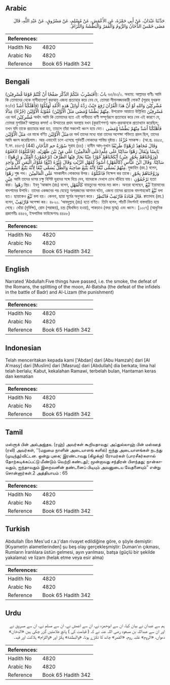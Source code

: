 ## Arabic


<div dir="rtl" lang="ar" style={{fontSize:'larger',backgroundColor:'#f8f9fa',padding:20}}>
حَدَّثَنَا عَبْدَانُ، عَنْ أَبِي حَمْزَةَ، عَنِ الأَعْمَشِ، عَنْ مُسْلِمٍ، عَنْ مَسْرُوقٍ، عَنْ عَبْدِ اللَّهِ، قَالَ مَضَى خَمْسٌ الدُّخَانُ وَالرُّومُ وَالْقَمَرُ وَالْبَطْشَةُ وَاللِّزَامُ‏.‏
</div>
<div style={{backgroundColor:'#f8f9fa',padding:20, marginBottom: 10}}><table> <thead> <tr> <th>References:</th> <th></th> </tr> </thead> <tbody><tr><td>Hadith No</td><td>4820</td></tr><tr><td>Arabic No</td><td>4820</td></tr><tr><td>Reference</td><td>Book 65 Hadith 342</td></tr></tbody></table></div>

## Bengali


<div dir="ltr" lang="bn" style={{fontSize:'larger',backgroundColor:'#f8f9fa',padding:20}}>
بابٌ :(أَفَنَضْرِبُ عَنْكُمْ الذِّكْرَ صَفْحًا أَنْ كُنْتُمْ قَوْمًا مُّسْرِفِيْنَ) ৬৫/৪৩/২. অধ্যায়: আল্লাহর বাণীঃ আমি কি তোমাদের থেকে নাসীহাতপূর্ণ কুরআন এজন্য প্রত্যাহার করে নেব যে, তোমরা সীমালঙ্ঘনকারী লোক? (সূরাহ যুখরুফ ৪৩/৫) مُشْرِكِيْنَ وَاللهِ لَوْ أَنَّ هَذَا الْقُرْآنَ رُفِعَ حَيْثُ رَدَّهُ أَوَائِلُ هَذِهِ الْأُمَّةِ لَهَلَكُوْا (فَأَهْلَكْنَآ أَشَدَّ مِنْهُمْ بَطْشًا وَّمَضَى مَثَلُ الْأَوَّلِيْنَ) عُقُوْبَةُ الْأَوَّلِيْنَ (جُزْءًا) عِدْلًا. উপরোক্ত আয়াতে উল্লিখিত مُسْرِفِيْنَ এর অর্থ مُشْرِكِيْنَ অর্থাৎ আমি কি তোমাদের হতে এই নাসীহাত বাণী সম্পূর্ণরূপে প্রত্যাহার করে নেব এই কারণে যে, তোমরা মুশরিক? আল্লাহর কসম! এ উম্মাতের প্রথম অবস্থায় যখন (কুরাইশগণ) আল-কুরআনকে প্রত্যাখ্যান করেছিল; তখন যদি তাকে প্রত্যাহার করা হত, তাহলে তাঁরা সকলেই ধ্বংস হয়ে যেত। فَأَهْلَكْنَآ أَشَدَّ مِنْهُمْ بَطْشًا وَّمَضٰى مَثَلُ الْأَوَّلِيْنَ এর মাঝে বর্ণিত مَثَلُ الْأَوَّلِيْنَএর অর্থ তাদের মধ্যে যারা তাদের অপেক্ষা শক্তিতে প্রবল ছিল, তাদের আমি ধ্বংস করেছিলাম। আর এভাবেই চলে এসেছে পূর্ববর্তী লোকদের শাস্তির দৃষ্টান্ত। جُزْءًا সমকক্ষ। (আ.প্র. ৪৪৫৫, ই.ফা. ৪৪৫৭) (44) سُوْرَةُ حم الدُّخَانِ সূরাহ (৪৪) : হামীম আদ্-দুখান وَقَالَ مُجَاهِدٌ (رَهْوًا) طَرِيْقًا يَابِسًا وَيُقَالُ رَهْوًا سَاكِنًا عَلَى عِلْمٍ(عَلَى الْعَالَمِيْنَ) عَلَى مَنْ بَيْنَ ظَهْرَيْهِ. (فَاعْتُلُوْهُ) ادْفَعُوْهُ (وَزَوَّجْنَاهُمْ بِحُوْرٍ عِيْنٍ) أَنْكَحْنَاهُمْ حُوْرًا عِيْنًا يَحَارُ فِيْهَا الطَّرْفُ (تَرْجُمُوْنِ) الْقَتْلُ وَ (رَهْوَا) : سَاكِنًا. وَقَالَ ابْنُ عَبَّاسٍ (كَالْمُهْلِ) أَسْوَدُ كَمُهْلِ الزَّيْتِ وَقَالَ غَيْرُهُ (تُبَّعُ) مُلُوْكُ الْيَمَنِ كُلُّ وَاحِدٍ مِنْهُمْ يُسَمَّى تُبَّعًا لِأَنَّهُ يَتْبَعُ صَاحِبَهُ وَالظِّلُّ يُسَمَّى تُبَّعًا لِأَنَّهُ يَتْبَعُ الشَّمْسَ. মুজাহিদ (রহ.) বলেন, رَهْوًا শুষ্ক পথ। عَلَى الْعَالَمِيْنَ সমকালীন লোকদের উপর। فَاعْتُلُوْهُ নিক্ষেপ কর তাকে।وَزَوَّجْنَاهُمْ بِحُوْرٍ عِيْنٍ আমি তাদের ডাগর চক্ষু বিশিষ্ট হুরদের সঙ্গে বিয়ে দেব, যাদেরকে দেখলে চোখ ধাঁধিয়ে যায়। تَرْجُمُوْنِ হত্যা করা। رَهْوَا স্থির। ইবনু ‘আব্বাস (রাঃ) বলেন, كَالْمُهْلِ যায়তুনের গাদের মত কাল। অন্যরা বলেছেন, تُبَّعُ ইয়ামানের বাদশাদের উপাধি। তাদের একজনের পর যেহেতু অপরজনের আগমন ঘটত, এজন্য তাদের প্রত্যেক বাদশাহকেই تُبَّعُ বলা হত। ছায়াকেও تُبَّعُ বলা হয়। কেননা, ছায়া সূর্যের অনুসরণ করে। قَالَ قَتَادَةُ فَارْتَقِبْ فَانْتَظِرْ. ক্বাতাদাহ (রহ.) বলেন, فَارْتَقِبْ অপেক্ষা কর। ৪৮২০. ‘আবদুল্লাহ্ (রাঃ) হতে বর্ণিত। তিনি বলেন, পাঁচটি নিদর্শনই বাস্তবায়িত হয়ে গেছে। ধোঁয়া (দুর্ভিক্ষ), রোম (পরাজয়), চন্দ্র (দ্বিখন্ডিত হওয়া), পাকড়াও (বদর যুদ্ধে) এবং ধ্বংস। [১০০৭] (আধুনিক প্রকাশনীঃ ৪৪৫৬, ইসলামিক ফাউন্ডেশনঃ ৪৪৫৮)
</div>
<div style={{backgroundColor:'#f8f9fa',padding:20, marginBottom: 10}}><table> <thead> <tr> <th>References:</th> <th></th> </tr> </thead> <tbody><tr><td>Hadith No</td><td>4820</td></tr><tr><td>Arabic No</td><td>4820</td></tr><tr><td>Reference</td><td>Book 65 Hadith 342</td></tr></tbody></table></div>

## English


<div dir="ltr" lang="en" style={{fontSize:'larger',backgroundColor:'#f8f9fa',padding:20}}>
Narrated 'Abdullah:Five things have passed, i.e. the smoke, the defeat of the Romans, the splitting of the moon, Al-Batsha (the defeat of the infidels in the battle of Badr) and Al-Lizam (the punishment)
</div>
<div style={{backgroundColor:'#f8f9fa',padding:20, marginBottom: 10}}><table> <thead> <tr> <th>References:</th> <th></th> </tr> </thead> <tbody><tr><td>Hadith No</td><td>4820</td></tr><tr><td>Arabic No</td><td>4820</td></tr><tr><td>Reference</td><td>Book 65 Hadith 342</td></tr></tbody></table></div>

## Indonesian


<div dir="ltr" lang="id" style={{fontSize:'larger',backgroundColor:'#f8f9fa',padding:20}}>
Telah menceritakan kepada kami ['Abdan] dari [Abu Hamzah] dari [Al A'masy] dari [Muslim] dari [Masruq] dari [Abdullah] dia berkata; lima hal telah berlalu; Kabut, kekalahan Ramawi, terbelah bulan, Hantaman keras dan kematian
</div>
<div style={{backgroundColor:'#f8f9fa',padding:20, marginBottom: 10}}><table> <thead> <tr> <th>References:</th> <th></th> </tr> </thead> <tbody><tr><td>Hadith No</td><td>4820</td></tr><tr><td>Arabic No</td><td>4820</td></tr><tr><td>Reference</td><td>Book 65 Hadith 342</td></tr></tbody></table></div>

## Tamil


<div dir="ltr" lang="ta" style={{fontSize:'larger',backgroundColor:'#f8f9fa',padding:20}}>
மஸ்ரூக் பின் அல்அஜ்தஉ (ரஹ்) அவர்கள் கூறியதாவது: அப்துல்லாஹ் பின் மஸ்ஊத் (ரலி) அவர்கள், ‘‘(மறுமை நாளின் அடையாளங் களில்) ஐந்து அடையாளங்கள் நடந்து (முடிந்து)விட்டன. ஒன்று புகை; இரண்டாவது (கிழக்கு) ரோமர்கள் (பாரசீகர்களால் தோற்கடிக்கப்பட்டு மீண்டும் வெற்றி கண்டது); மூன்றாவது சந்திரன் பிளந்தது; நான்காவதும், ஐந்தாவதும் இறைவனின் தண்டனைப் பிடியும் அவனுடைய வேதனையும்” என்று சொன்னார்கள்.2 அத்தியாயம் : 65
</div>
<div style={{backgroundColor:'#f8f9fa',padding:20, marginBottom: 10}}><table> <thead> <tr> <th>References:</th> <th></th> </tr> </thead> <tbody><tr><td>Hadith No</td><td>4820</td></tr><tr><td>Arabic No</td><td>4820</td></tr><tr><td>Reference</td><td>Book 65 Hadith 342</td></tr></tbody></table></div>

## Turkish


<div dir="ltr" lang="tr" style={{fontSize:'larger',backgroundColor:'#f8f9fa',padding:20}}>
Abdullah (İbn Mes'ud r.a.)'dan rivayet edildiğine göre, o şöyle demiştir: [Kıyametin alametlerinden] şu beş olay gerçekleşmiştir: Duman’ın çıkması, Rumların İranlılara üstün gelmesi, ayın yarılması, batşa (güçlü bir şekilde yakalama) ve lizam (helak etme veya esir alma)
</div>
<div style={{backgroundColor:'#f8f9fa',padding:20, marginBottom: 10}}><table> <thead> <tr> <th>References:</th> <th></th> </tr> </thead> <tbody><tr><td>Hadith No</td><td>4820</td></tr><tr><td>Arabic No</td><td>4820</td></tr><tr><td>Reference</td><td>Book 65 Hadith 342</td></tr></tbody></table></div>

## Urdu


<div dir="rtl" lang="ur" style={{fontSize:'larger',backgroundColor:'#f8f9fa',padding:20}}>
ہم سے عبدان نے بیان کیا، ان سے ابوحمزہ نے، ان سے اعمش نے، ان سے مسلم نے، ان سے مسروق نے اور ان سے عبداللہ بن مسعود رضی اللہ عنہ نے کہ ( قیامت کی ) پانچ علامتیں گزر چکی ہیں «الدخان» دھواں، «الروم» غلبہ روم، «القمر» چاند کا ٹکڑے ہونا، «والبطشة» پکڑ اور «واللزام‏» ہلاکت اور قید۔
</div>
<div style={{backgroundColor:'#f8f9fa',padding:20, marginBottom: 10}}><table> <thead> <tr> <th>References:</th> <th></th> </tr> </thead> <tbody><tr><td>Hadith No</td><td>4820</td></tr><tr><td>Arabic No</td><td>4820</td></tr><tr><td>Reference</td><td>Book 65 Hadith 342</td></tr></tbody></table></div>